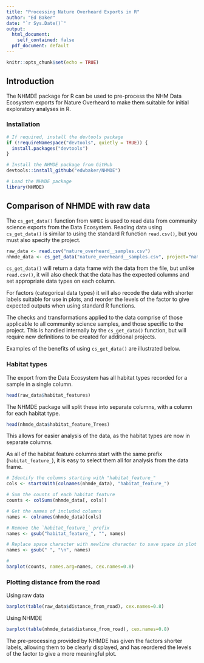 ```yaml
---
title: "Processing Nature Overheard Exports in R"
author: "Ed Baker"
date: "`r Sys.Date()`"
output:
  html_document: 
    self_contained: false
  pdf_document: default
---
```


```r
knitr::opts_chunk$set(echo = TRUE)
```

## Introduction

The NHMDE package for R can be used to pre-process the NHM Data Ecosystem exports for Nature Overheard to make them suitable for initial exploratory analyses in R.

### Installation

```r
# If required, install the devtools package
if (!requireNamespace("devtools", quietly = TRUE)) {
  install.packages("devtools")
}

# Install the NHMDE package from GitHub
devtools::install_github("edwbaker/NHMDE")

# Load the NHMDE package
library(NHMDE)
```

## Comparison of NHMDE with raw data

The `cs_get_data()` function from `NHMDE` is used to read data from community science exports from the Data Ecosystem. Reading data using `cs_get_data()` is similar to using the standard R function `read.csv()`, but you must also specify the project.

```r
raw_data <- read.csv("nature_overheard__samples.csv")
nhmde_data <- cs_get_data("nature_overheard__samples.csv", project="natureoverheard")
```

`cs_get_data()` will return a data frame with the data from the file, but unlike `read.csv()`, it will also check that the data has the expected columns and set appropriate data types on each column. 

For factors (categorical data types) it will also recode the data with shorter labels suitable for use in plots, and reorder the levels of the factor to give expected outputs when using standard R functions.

The checks and transformations applied to the data comprise of those applicable to all community science samples, and those specific to the project. This is handled internally by the `cs_get_data()` function, but will require new definitions to be created for additional projects.

Examples of the benefits of using `cs_get_data()` are illustrated below.

\newpage

### Habitat types

The export from the Data Ecosystem has all habitat types recorded for a sample in a single column.

```r
head(raw_data$habitat_features)
```

The NHMDE package will split these into separate columns, with a column for each habitat type.

```r
head(nhmde_data$habitat_feature_Trees)
```

This allows for easier analysis of the data, as the habitat types are now in separate columns.

As all of the habitat feature columns start with the same prefix (`habitat_feature_`), it is easy to select them all for analysis from the data frame.


```r
# Identify the columns starting with "habitat_feature_"
cols <- startsWith(colnames(nhmde_data), "habitat_feature_")

# Sum the counts of each habitat feature
counts <- colSums(nhmde_data[, cols])

# Get the names of included columns
names <- colnames(nhmde_data)[cols]

# Remove the `habitat_feature_` prefix
names <- gsub("habitat_feature_", "", names)

# Replace space character with newline character to save space in plot
names <- gsub(" ", "\n", names)

# 
barplot(counts, names.arg=names, cex.names=0.8)
```

\newpage

### Plotting distance from the road

Using raw data

```r
barplot(table(raw_data$distance_from_road), cex.names=0.8)
```

\newpage

Using NHMDE

```r
barplot(table(nhmde_data$distance_from_road), cex.names=0.8)
```

The pre-processing provided by NHMDE has given the factors shorter labels, allowing them to be clearly displayed, and has reordered the levels of the factor to give a more meaningful plot.
